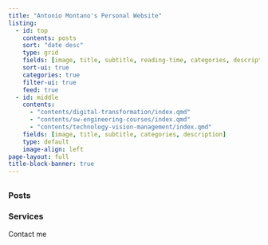 ```yaml
---
title: "Antonio Montano's Personal Website"
listing:
  - id: top
    contents: posts
    sort: "date desc"
    type: grid
    fields: [image, title, subtitle, reading-time, categories, description, author, date]
    sort-ui: true
    categories: true
    filter-ui: true
    feed: true
  - id: middle
    contents: 
      - "contents/digital-transformation/index.qmd"
      - "contents/sw-engineering-courses/index.qmd"
      - "contents/technology-vision-management/index.qmd"
    fields: [image, title, subtitle, categories, description]
    type: default
    image-align: left
page-layout: full
title-block-banner: true
---
```


<h2><span id="app"></span></h2>

<script>
  var app = document.getElementById('app');

  var typewriter = new Typewriter(app, {
    loop: false,
    delay: 75,
    cursor: '|',
  });

  typewriter
    .typeString('Welcome! ')
    .pauseFor(1000)
    .changeDeleteSpeed(5)
    .typeString('Here, you\'ll find a variety of short (and not so short) <u>articles</u> on <span style="color: #27ae60;">topics</span> I thought might interest others. You can explore different categories using the menu on the side.')
    .pauseFor(1000)
    .deleteChars(172)
    .typeString('Additionally, at the bottom of the page, I describe the <u>services</u> I offer as a <span style="color: #27ae60;">consultant</span> for all types of businesses, including startups, SMBs, and large enterprises.')
    .pauseFor(1000)
    .deleteChars(166)
    .start();
</script>

### Posts

::: {#top}
:::

### Services

::: {#middle}
:::

Contact me

